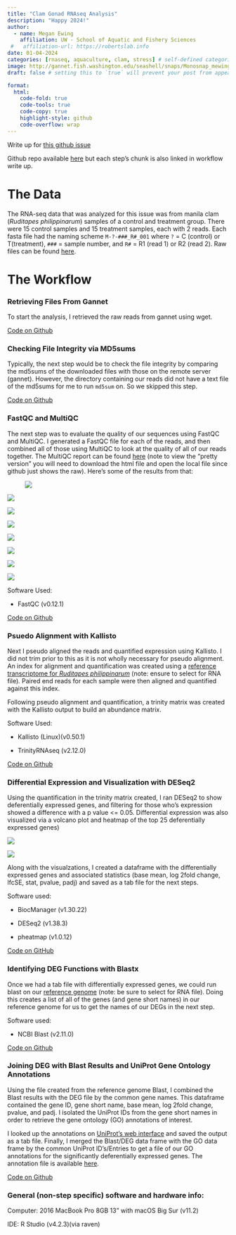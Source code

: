 ```yaml
---
title: "Clam Gonad RNAseq Analysis"
description: "Happy 2024!"
author:
  - name: Megan Ewing
    affiliation: UW - School of Aquatic and Fishery Sciences
 #   affiliation-url: https://robertslab.info
date: 01-04-2024
categories: [rnaseq, aquaculture, clam, stress] # self-defined categories
image: http://gannet.fish.washington.edu/seashell/snaps/Monosnap_mewing-notebook_-_Clam_Gonad_RNAseq_Analysis_2024-01-06_07-25-10.png # finding a good image
draft: false # setting this to `true` will prevent your post from appearing on your listing page until you're ready!

format:
  html:
    code-fold: true
    code-tools: true
    code-copy: true
    highlight-style: github
    code-overflow: wrap
---
```


Write up for [this github issue](https://github.com/RobertsLab/resources/issues/1748)

Github repo available [here](https://github.com/meganewing/clamgonads-macsamples) but each step's chunk is also linked in workflow write up.

# The Data

The RNA-seq data that was analyzed for this issue was from manila clam (*Ruditapes philippinarum*) samples of a control and treatment group. There were 15 control samples and 15 treatment samples, each with 2 reads. Each fasta file had the naming scheme `M-?-###_R#_001` where `?` = C (control) or T(treatment), `###` = sample number, and `R#` = R1 (read 1) or R2 (read 2). Raw files can be found [here](https://gannet.fish.washington.edu/mewing0/Man_clam_raw/).

# The Workflow

### Retrieving Files From Gannet

To start the analysis, I retrieved the raw reads from gannet using wget.

[Code on Github](https://github.com/meganewing/clamgonads-macsamples/blob/main/code/01-RNAseq.Rmd)

### Checking File Integrity via MD5sums

Typically, the next step would be to check the file integrity by comparing the md5sums of the downloaded files with those on the remote server (gannet). However, the directory containing our reads did not have a text file of the md5sums for me to run `md5sum` on. So we skipped this step.

[Code on Github](https://github.com/meganewing/clamgonads-macsamples/blob/main/code/02-md5sums.Rmd)

### FastQC and MultiQC

The next step was to evaluate the quality of our sequences using FastQC and MultiQC. I generated a FastQC file for each of the reads, and then combined all of those using MultiQC to look at the quality of all of our reads together. The MultiQC report can be found [here](https://github.com/meganewing/clamgonads-macsamples/blob/main/output/fastQC-output/multiqc_report.html) (note to view the "pretty version" you will need to download the html file and open the local file since github just shows the raw). Here's some of the results from that:

![![](images/fastqc_per_base_sequence_quality_plot.png)](images/fastqc_sequence_counts_plot.png){fig-align="center"}

![](images/fastqc_per_sequence_quality_scores_plot.png){fig-align="center"}

![](images/fastqc_per_sequence_gc_content_plot.png){fig-align="center"}

![](images/fastqc_per_base_n_content_plot.png){fig-align="center"}

![](images/fastqc_sequence_duplication_levels_plot.png){fig-align="center"}

![](images/fastqc_overrepresented_sequences_plot.png)

![](images/Screen%20Shot%202024-01-04%20at%203.16.31%20PM.png){fig-align="center"}

![](images/fastqc-status-check-heatmap.png){fig-align="center"}

Software Used:

-   FastQC (v0.12.1)

[Code on Github](https://github.com/meganewing/clamgonads-macsamples/blob/main/code/03-fastqc_multiqc.Rmd)

### Psuedo Alignment with Kallisto

Next I pseudo aligned the reads and quantified expression using Kallisto. I did not trim prior to this as it is not wholly necessary for pseudo alignment. An index for alignment and quantification was created using a [reference transcriptome for *Ruditapes philippinarum*](https://www.ncbi.nlm.nih.gov/datasets/genome/GCF_026571515.1/) (note: ensure to select for RNA file)*.* Paired end reads for each sample were then aligned and quantified against this index.

Following pseudo alignment and quantification, a trinity matrix was created with the Kallisto output to build an abundance matrix.

Software Used:

-   Kallisto (Linux)(v0.50.1)

-   TrinityRNAseq (v2.12.0)

[Code on Github](https://github.com/meganewing/clamgonads-macsamples/blob/main/code/05-kallisto.Rmd)

### Differential Expression and Visualization with DESeq2

Using the quantification in the trinity matrix created, I ran DESeq2 to show deferentially expressed genes, and filtering for those who's expression showed a difference with a p value \<= 0.05. Differential expression was also visualized via a volcano plot and heatmap of the top 25 deferentially expressed genes)

![](images/volcanoplot-01.png){fig-align="center"}

![](images/heatmap.png){fig-align="center"}

Along with the visualzations, I created a dataframe with the differentially expressed genes and associated statistics (base mean, log 2fold change, lfcSE, stat, pvalue, padj) and saved as a tab file for the next steps.

Software used:

-   BiocManager (v1.30.22)

-   DESeq2 (v1.38.3)

-   pheatmap (v1.0.12)

[Code on GitHub](https://github.com/meganewing/clamgonads-macsamples/blob/main/code/06-deseq2.Rmd)

### Identifying DEG Functions with Blastx

Once we had a tab file with differentially expressed genes, we could run blast on our [reference genome](https://www.ncbi.nlm.nih.gov/datasets/genome/GCF_026571515.1/) (note: be sure to select for RNA file). Doing this creates a list of all of the genes (and gene short names) in our reference genome for us to get the names of our DEGs in the next step.

Software used:

-   NCBI Blast (v2.11.0)

[Code on Github](https://github.com/meganewing/clamgonads-macsamples/blob/main/code/07-blast.Rmd)

### Joining DEG with Blast Results and UniProt Gene Ontology Annotations

Using the file created from the reference genome Blast, I combined the Blast results with the DEG file by the common gene names. This dataframe contained the gene ID, gene short name, base mean, log 2fold change, pvalue, and padj. I isolated the UniProt IDs from the gene short names in order to retrieve the gene ontology (GO) annotations of interest.

I looked up the annotations on [UniProt's web interface](https://www.uniprot.org/id-mapping) and saved the output as a tab file. Finally, I merged the Blast/DEG data frame with the GO data frame by the common UniProt ID's/Entries to get a file of our GO annotations for the significantly deferentially expressed genes. The annotation file is available [here](https://github.com/meganewing/clamgonads-macsamples/blob/main/output/clam_GO_annotations.csv).

[Code on Github](08-join_annotations.Rmd)

### General (non-step specific) software and hardware info:

Computer: 2016 MacBook Pro 8GB 13" with macOS Big Sur (v11.2)

IDE: R Studio (v4.2.3)(via raven)
